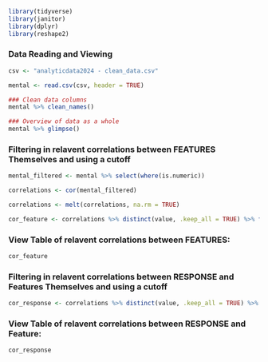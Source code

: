 
```r
library(tidyverse)
library(janitor)
library(dplyr)
library(reshape2)

```

### Data Reading and Viewing
```r
csv <- "analyticdata2024 - clean_data.csv"

mental <- read.csv(csv, header = TRUE)

### Clean data columns
mental %>% clean_names()

### Overview of data as a whole
mental %>% glimpse()
```

### Filtering in relavent correlations between FEATURES Themselves and using a cutoff
```r
mental_filtered <- mental %>% select(where(is.numeric))

correlations <- cor(mental_filtered) 

correlations <- melt(correlations, na.rm = TRUE)

cor_feature <- correlations %>% distinct(value, .keep_all = TRUE) %>% filter( (value > 0.70 & value < 1) | value < -0.70)

```

### View Table of relavent correlations between FEATURES:
```r
cor_feature
```

### Filtering in relavent correlations between RESPONSE and Features Themselves and using a cutoff
```r

cor_response <- correlations %>% distinct(value, .keep_all = TRUE) %>% filter(Var2 == "Poor.Mental.Health.Days.raw.value")

```

### View Table of relavent correlations between RESPONSE and Feature:
```r
cor_response
```

